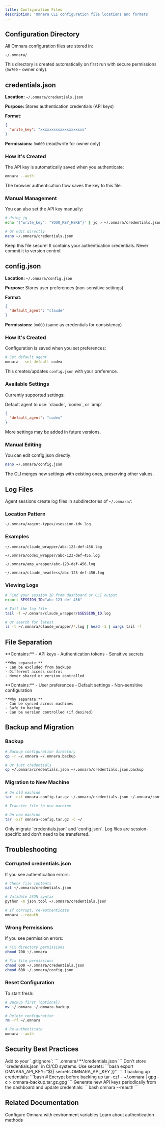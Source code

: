```yaml
---
title: Configuration Files
description: 'Omnara CLI configuration file locations and formats'
---
```


## Configuration Directory

All Omnara configuration files are stored in:

```
~/.omnara/
```

This directory is created automatically on first run with secure permissions (`0o700` - owner only).

## credentials.json

**Location:** `~/.omnara/credentials.json`

**Purpose:** Stores authentication credentials (API keys)

**Format:**
```json
{
  "write_key": "xxxxxxxxxxxxxxxxxxxx"
}
```

**Permissions:** `0o600` (read/write for owner only)

### How It's Created

The API key is automatically saved when you authenticate:

```bash
omnara --auth
```

The browser authentication flow saves the key to this file.

### Manual Management

You can also set the API key manually:

```bash
# Using jq
echo '{"write_key": "YOUR_KEY_HERE"}' | jq > ~/.omnara/credentials.json

# Or edit directly
nano ~/.omnara/credentials.json
```

<Warning>
Keep this file secure! It contains your authentication credentials. Never commit it to version control.
</Warning>

## config.json

**Location:** `~/.omnara/config.json`

**Purpose:** Stores user preferences (non-sensitive settings)

**Format:**
```json
{
  "default_agent": "claude"
}
```

**Permissions:** `0o600` (same as credentials for consistency)

### How It's Created

Configuration is saved when you set preferences:

```bash
# Set default agent
omnara --set-default codex
```

This creates/updates `config.json` with your preference.

### Available Settings

Currently supported settings:

<ParamField path="default_agent" type="string">
  Default agent to use: `claude`, `codex`, or `amp`

  ```json
  {
    "default_agent": "codex"
  }
  ```
</ParamField>

More settings may be added in future versions.

### Manual Editing

You can edit config.json directly:

```bash
nano ~/.omnara/config.json
```

The CLI merges new settings with existing ones, preserving other values.

## Log Files

Agent sessions create log files in subdirectories of `~/.omnara/`:

### Location Pattern

```
~/.omnara/<agent-type>/<session-id>.log
```

### Examples

<CodeGroup>

```plaintext Claude Code
~/.omnara/claude_wrapper/abc-123-def-456.log
```

```plaintext Codex
~/.omnara/codex_wrapper/abc-123-def-456.log
```

```plaintext Amp
~/.omnara/amp_wrapper/abc-123-def-456.log
```

```plaintext Headless
~/.omnara/claude_headless/abc-123-def-456.log
```

</CodeGroup>

### Viewing Logs

```bash
# Find your session ID from dashboard or CLI output
export SESSION_ID="abc-123-def-456"

# Tail the log file
tail -f ~/.omnara/claude_wrapper/$SESSION_ID.log

# Or search for latest
ls -t ~/.omnara/claude_wrapper/*.log | head -1 | xargs tail -f
```

## File Separation

<Tabs>
  <Tab title="credentials.json">
    **Contains:**
    - API keys
    - Authentication tokens
    - Sensitive secrets

    **Why separate:**
    - Can be excluded from backups
    - Different access control
    - Never shared or version controlled
  </Tab>

  <Tab title="config.json">
    **Contains:**
    - User preferences
    - Default settings
    - Non-sensitive configuration

    **Why separate:**
    - Can be synced across machines
    - Safe to backup
    - Can be version controlled (if desired)
  </Tab>
</Tabs>

## Backup and Migration

### Backup

```bash
# Backup configuration directory
cp -r ~/.omnara ~/.omnara.backup

# Or just credentials
cp ~/.omnara/credentials.json ~/.omnara/credentials.json.backup
```

### Migration to New Machine

```bash
# On old machine
tar -czf omnara-config.tar.gz ~/.omnara/credentials.json ~/.omnara/config.json

# Transfer file to new machine

# On new machine
tar -xzf omnara-config.tar.gz -C ~/
```

<Tip>
Only migrate `credentials.json` and `config.json`. Log files are session-specific and don't need to be transferred.
</Tip>

## Troubleshooting

### Corrupted credentials.json

If you see authentication errors:

```bash
# Check file contents
cat ~/.omnara/credentials.json

# Validate JSON syntax
python -m json.tool ~/.omnara/credentials.json

# If corrupt, re-authenticate
omnara --reauth
```

### Wrong Permissions

If you see permission errors:

```bash
# Fix directory permissions
chmod 700 ~/.omnara

# Fix file permissions
chmod 600 ~/.omnara/credentials.json
chmod 600 ~/.omnara/config.json
```

### Reset Configuration

To start fresh:

```bash
# Backup first (optional)
mv ~/.omnara ~/.omnara.backup

# Delete configuration
rm -rf ~/.omnara

# Re-authenticate
omnara --auth
```

## Security Best Practices

<AccordionGroup>
  <Accordion title="Never commit credentials" icon="git">
    Add to your `.gitignore`:
    ```
    .omnara/
    **/credentials.json
    ```
  </Accordion>

  <Accordion title="Use environment variables in CI/CD" icon="server">
    Don't store `credentials.json` in CI/CD systems. Use secrets:
    ```bash
    export OMNARA_API_KEY="${{ secrets.OMNARA_API_KEY }}"
    ```
  </Accordion>

  <Accordion title="Secure backups" icon="shield">
    If backing up credentials:
    ```bash
    # Encrypt before backing up
    tar -czf - ~/.omnara | gpg -c > omnara-backup.tar.gz.gpg
    ```
  </Accordion>

  <Accordion title="Rotate keys regularly" icon="rotate">
    Generate new API keys periodically from the dashboard and update credentials:
    ```bash
    omnara --reauth
    ```
  </Accordion>
</AccordionGroup>

## Related Documentation

<CardGroup cols={2}>
  <Card title="Environment Variables" href="/cli/environment-variables">
    Configure Omnara with environment variables
  </Card>
  <Card title="Authentication" href="/authentication">
    Learn about authentication methods
  </Card>
</CardGroup>
